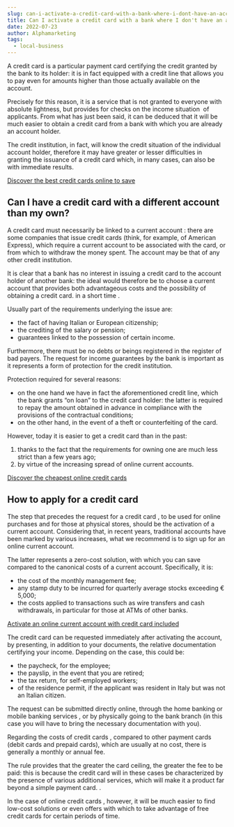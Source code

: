 ```yaml
---
slug: can-i-activate-a-credit-card-with-a-bank-where-i-dont-have-an-account
title: Can I activate a credit card with a bank where I don't have an account ?
date: 2022-07-23
author: Alphamarketing
tags:
  - local-business
---
```


A credit card is a particular payment card certifying the credit granted by the bank to its holder: it is in fact equipped with a credit line that allows you to pay even for amounts higher than those actually available on the account. 

Precisely for this reason, it is a service that is not granted to everyone with absolute lightness, but provides for checks on the income situation  of applicants. From what has just been said, it can be deduced that it will be much easier to obtain a credit card from a bank with which you are already an account holder. 

The credit institution, in fact, will know the credit situation of the individual account holder, therefore it may have greater or lesser difficulties in granting the issuance of a credit card which, in many cases, can also be with immediate results. 

[Discover the best credit cards online to save](https://www.indiacom.com/pune/hdfc-bank-pune-boat-club-branch_pune_pne_1225504.html)

## Can I have a credit card with a different account than my own?

A credit card must necessarily be linked to a current account : there are some companies that issue credit cards (think, for example, of American Express), which require a current account to be associated with the card, or from which to withdraw the money spent. The account may be that of any other credit institution.  

It is clear that a bank has no interest in issuing a credit card to the account holder of another bank: the ideal would therefore be to choose a current account that provides both advantageous costs and the possibility of obtaining a credit card. in a short time . 

Usually part of the requirements underlying the issue are:

* the fact of having Italian or European citizenship;
* the crediting of the salary or pension;
* guarantees linked to the possession of certain income. 

Furthermore, there must be no debts or beings registered in the register of bad payers. The request for income guarantees by the bank is important as it represents a form of protection for the credit institution. 

Protection required for several reasons:

* on the one hand we have in fact the aforementioned credit line, which the bank grants “on loan” to the credit card holder: the latter is required to repay the amount obtained in advance in compliance with the provisions of the contractual conditions;
* on the other hand, in the event of a theft or counterfeiting of the card. 

However, today it is easier to get a credit card than in the past:

1. thanks to the fact that the requirements for owning one are much less strict than a few years ago;
2. by virtue of the increasing spread of online current accounts. 

[Discover the cheapest online credit cards](http://www.sostariffe.it/ct/c/11233?sub=0)

## How to apply for a credit card

The step that precedes the request for a credit card , to be used for online purchases and for those at physical stores, should be the activation of a current account. Considering that, in recent years, traditional accounts have been marked by various increases, what we recommend is to sign up for an online current account. 

The latter represents a zero-cost solution, with which you can save compared to the canonical costs of a current account. Specifically, it is:

* the cost of the monthly management fee;
* any stamp duty to be incurred for quarterly average stocks exceeding € 5,000;
* the costs applied to transactions such as wire transfers and cash withdrawals, in particular for those at ATMs of other banks. 

[Activate an online current account with credit card included](https://www.indiacom.com/pune/hdfc-bank-pune-boat-club-branch_pune_pne_1225504.html)

The credit card can be requested immediately after activating the account, by presenting, in addition to your documents, the relative documentation certifying your income. Depending on the case, this could be:

* the paycheck, for the employee;
* the payslip, in the event that you are retired;
* the tax return, for self-employed workers;
* of the residence permit, if the applicant was resident in Italy but was not an Italian citizen. 

The request can be submitted directly online, through the home banking or mobile banking services , or by physically going to the bank branch (in this case you will have to bring the necessary documentation with you). 

Regarding the costs of credit cards , compared to other payment cards (debit cards and prepaid cards), which are usually at no cost, there is generally a monthly or annual fee. 

The rule provides that the greater the card ceiling, the greater the fee to be paid: this is because the credit card will in these cases be characterized by the presence of various additional services, which will make it a product far beyond a simple payment card. . 

In the case of online credit cards , however, it will be much easier to find low-cost solutions or even offers with which to take advantage of free credit cards for certain periods of time.